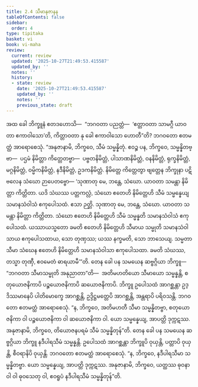 ```yaml
---
title: 2.4 သီမာနုဇာနန
tableOfContents: false
sidebar:
  order: 4
type: tipitaka
basket: vi
book: vi-maha
review:
  current: review
  updated: '2025-10-27T21:49:53.415587'
  updated_by: ''
  notes: ''
  history:
  - state: review
    date: '2025-10-27T21:49:53.415587'
    updated_by: ''
    notes: ''
    previous_state: draft
---
```



<ReviewStatus review={frontmatter.review} showDetails={true} />

<HypothesisAnnotation frontmatter={frontmatter} />

<DynamicBreadcrumb />

<Division number="138" book="vi-maha" e="ch" v="3" p="144">

<Paragraph number="591" book="vi-maha">
အထ ခေါ ဘိက္ခူနံ ဧတဒဟောသိ—  “ဘဂဝတာ ပညတ္တံ—  ‘ဧတ္တာဝတာ သာမဂ္ဂီ ယာဝတာ ဧကာဝါသော’တိ, ကိတ္တာဝတာ နု ခေါ ဧကာဝါသော ဟောတီ”တိ? ဘဂဝတော ဧတမတ္ထံ အာရောစေသုံ. “အနုဇာနာမိ, ဘိက္ခဝေ, သီမံ သမ္မန္နိတုံ. ဧဝဉ္စ ပန, ဘိက္ခဝေ, သမ္မန္နိတဗ္ဗာ—  ပဌမံ နိမိတ္တာ ကိတ္တေတဗ္ဗာ—  ပဗ္ဗတနိမိတ္တံ, ပါသာဏနိမိတ္တံ, ဝနနိမိတ္တံ, ရုက္ခနိမိတ္တံ, မဂ္ဂနိမိတ္တံ, ဝမ္မိကနိမိတ္တံ, နဒီနိမိတ္တံ, ဥဒကနိမိတ္တံ. နိမိတ္တေ ကိတ္တေတွာ ဗျတ္တေန ဘိက္ခုနာ ပဋိဗလေန သံဃော ဉာပေတဗ္ဗော—
</Paragraph>

</Division>
<Division number="139" book="vi-maha" e="ch" v="3" p="144">

<Paragraph number="592" book="vi-maha">
‘သုဏာတု မေ, ဘန္တေ, သံဃော. ယာဝတာ သမန္တာ နိမိတ္တာ ကိတ္တိတာ. ယဒိ သံဃဿ ပတ္တကလ္လံ, သံဃော ဧတေဟိ နိမိတ္တေဟိ သီမံ သမ္မန္နေယျ သမာနသံဝါသံ ဧကုပေါသထံ. ဧသာ ဉတ္တိ.
</Paragraph>

<Paragraph number="593" book="vi-maha">
သုဏာတု မေ, ဘန္တေ, သံဃော. ယာဝတာ သမန္တာ နိမိတ္တာ ကိတ္တိတာ. သံဃော ဧတေဟိ နိမိတ္တေဟိ သီမံ သမ္မန္နတိ သမာနသံဝါသံ ဧကုပေါသထံ. ယဿာယသ္မတော ခမတိ ဧတေဟိ နိမိတ္တေဟိ သီမာယ သမ္မုတိ သမာနသံဝါသာယ ဧကုပေါသထာယ, သော တုဏှဿ; ယဿ နက္ခမတိ, သော ဘာသေယျ. သမ္မတာ သီမာ သံဃေန ဧတေဟိ နိမိတ္တေဟိ သမာနသံဝါသာ ဧကုပေါသထာ. ခမတိ သံဃဿ, တသ္မာ တုဏှီ, ဧဝမေတံ ဓာရယာမီ’”တိ.
</Paragraph>

</Division>
<Division number="140" book="vi-maha" e="ch" v="3" p="144">

<Paragraph number="594" book="vi-maha">
တေန ခေါ ပန သမယေန ဆဗ္ဗဂ္ဂိယာ ဘိက္ခူ—  “ဘဂဝတာ သီမာသမ္မုတိ အနုညာတာ”တိ—  အတိမဟတိယော သီမာယော သမ္မန္နန္တိ, စတုယောဇနိကာပိ ပဉ္စယောဇနိကာပိ ဆယောဇနိကာပိ. ဘိက္ခူ ဥပေါသထံ အာဂစ္ဆန္တာ ဥဒ္ဒိဿမာနေပိ ပါတိမောက္ခေ အာဂစ္ဆန္တိ, ဥဒ္ဒိဋ္ဌမတ္တေပိ အာဂစ္ဆန္တိ, အန္တရာပိ ပရိဝသန္တိ. ဘဂဝတော ဧတမတ္ထံ အာရောစေသုံ. “န, ဘိက္ခဝေ, အတိမဟတီ သီမာ သမ္မန္နိတဗ္ဗာ, စတုယောဇနိကာ ဝါ ပဉ္စယောဇနိကာ ဝါ ဆယောဇနိကာ ဝါ. ယော သမ္မန္နေယျ, အာပတ္တိ ဒုက္ကဋဿ. အနုဇာနာမိ, ဘိက္ခဝေ, တိယောဇနပရမံ သီမံ သမ္မန္နိတုန်”တိ.
</Paragraph>

<Paragraph number="595" book="vi-maha">
တေန ခေါ ပန သမယေန ဆဗ္ဗဂ္ဂိယာ ဘိက္ခူ နဒီပါရသီမံ သမ္မန္နန္တိ. ဥပေါသထံ အာဂစ္ဆန္တာ ဘိက္ခူပိ ဝုယှန္တိ, ပတ္တာပိ ဝုယှန္တိ, စီဝရာနိပိ ဝုယှန္တိ. ဘဂဝတော ဧတမတ္ထံ အာရောစေသုံ. “န, ဘိက္ခဝေ, နဒီပါရသီမာ သမ္မန္နိတဗ္ဗာ. ယော သမ္မန္နေယျ, အာပတ္တိ ဒုက္ကဋဿ. အနုဇာနာမိ, ဘိက္ခဝေ, ယတ္ထဿ ဓုဝနာဝါ ဝါ ဓုဝသေတု ဝါ, ဧဝရူပံ နဒီပါရသီမံ သမ္မန္နိတုန်”တိ.
</Paragraph>
</Division>